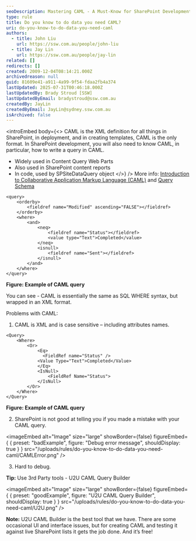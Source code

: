 ```yaml
---
seoDescription: Mastering CAML - A Must-Know for SharePoint Development Discover how to create powerful queries and templates using Collaborative Application Markup Language (CAML), a crucial skill for SharePoint development.
type: rule
title: Do you know to do data you need CAML?
uri: do-you-know-to-do-data-you-need-caml
authors:
  - title: John Liu
    url: https://ssw.com.au/people/john-liu
  - title: Jay Lin
    url: https://ssw.com.au/people/jay-lin
related: []
redirects: []
created: 2009-12-04T08:14:21.000Z
archivedreason: null
guid: 81609e41-a911-4a99-9f54-fdaa2fb4a374
lastUpdated: 2025-07-31T00:46:18.000Z
lastUpdatedBy: Brady Stroud [SSW]
lastUpdatedByEmail: bradystroud@ssw.com.au
createdBy: JayLin
createdByEmail: JayLin@sydney.ssw.com.au
isArchived: false
---
```


<introEmbed
  body={<>
CAML is the XML definition for all things in SharePoint, in deployment, and in creating templates, CAML is the only format.
In SharePoint development, you will also need to know CAML, in particular, how to write a query in CAML.

* Widely used in Content Query Web Parts
* Also used in SharePoint content reports
* In code, used by SPSiteDataQuery object
  </>}
/>
More info: [Introduction to Collaborative Application Markup Language (CAML)](https://docs.microsoft.com/en-us/sharepoint/dev/schema/introduction-to-collaborative-application-markup-language-caml?redirectedfrom=MSDN&WT.mc_id=DP-MVP-33518) and [Query Schema](https://docs.microsoft.com/en-us/sharepoint/dev/schema/query-schema?redirectedfrom=MSDN&WT.mc_id=DP-MVP-33518)

```caml
<query>
    <orderby>
        <fieldref name="Modified" ascending="FALSE"></fieldref>
    </orderby>
    <where>
        <and>
            <neq>
                <fieldref name="Status"></fieldref>
                <value type="Text">Completed</value>
            </neq>
            <isnull>
                <fieldref name="Sent"></fieldref>
            </isnull>
        </and>
    </where>
</query>
```

**Figure: Example of CAML query**

You can see - CAML is essentially the same as SQL WHERE syntax, but wrapped in an XML format.

Problems with CAML:

1. CAML is XML and is case sensitive – including attributes names.

```caml
<Query>
    <Where>
        <Or>
            <Eq>
              <FieldRef name="Status" />
            <Value Type="Text">Completed</Value>
            </Eq>
            <IsNull>
                <FieldRef Name="Status">
            </IsNull>
        </Or>
    </Where>
</Query>
```

**Figure: Example of CAML query**

2. SharePoint is not good at telling you if you made a mistake with your CAML query.

<imageEmbed
  alt="Image"
  size="large"
  showBorder={false}
  figureEmbed={ {
    preset: "badExample",
    figure: "Debug error message",
    shouldDisplay: true
  } }
  src="/uploads/rules/do-you-know-to-do-data-you-need-caml/CAMLError.png"
/>


3. Hard to debug.

**Tip:** Use 3rd Party tools - U2U CAML Query Builder

<imageEmbed
  alt="Image"
  size="large"
  showBorder={false}
  figureEmbed={ {
    preset: "goodExample",
    figure: "U2U CAML Query Builder",
    shouldDisplay: true
  } }
  src="/uploads/rules/do-you-know-to-do-data-you-need-caml/U2U.png"
/>


**Note:** U2U CAML Builder is the best tool that we have. There are some occasional UI and interface issues, but for creating CAML and testing it against live SharePoint lists it gets the job done. And it’s free!
